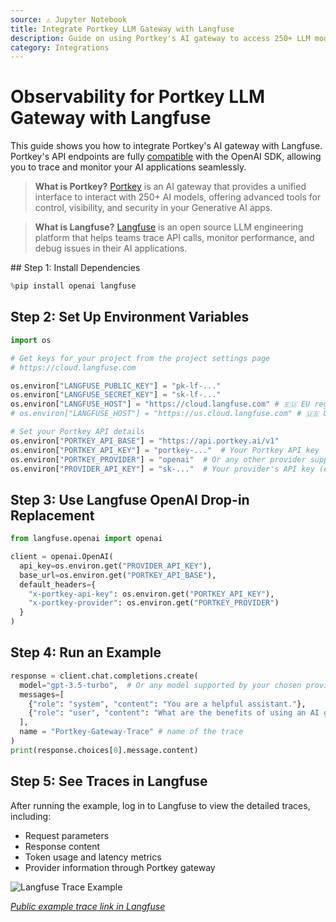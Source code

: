 ```yaml
---
source: ⚠️ Jupyter Notebook
title: Integrate Portkey LLM Gateway with Langfuse
description: Guide on using Portkey's AI gateway to access 250+ LLM models with Langfuse via the OpenAI SDK.
category: Integrations
---
```


# Observability for Portkey LLM Gateway with Langfuse

This guide shows you how to integrate Portkey's AI gateway with Langfuse. Portkey's API endpoints are fully [compatible](https://portkey.ai/docs/api-reference/inference-api/introduction) with the OpenAI SDK, allowing you to trace and monitor your AI applications seamlessly.

> **What is Portkey?** [Portkey](https://portkey.ai/) is an AI gateway that provides a unified interface to interact with 250+ AI models, offering advanced tools for control, visibility, and security in your Generative AI apps.

> **What is Langfuse?** [Langfuse](https://langfuse.com) is an open source LLM engineering platform that helps teams trace API calls, monitor performance, and debug issues in their AI applications.

<Steps>
## Step 1: Install Dependencies


```python
%pip install openai langfuse
```

## Step 2: Set Up Environment Variables


```python
import os

# Get keys for your project from the project settings page
# https://cloud.langfuse.com

os.environ["LANGFUSE_PUBLIC_KEY"] = "pk-lf-..." 
os.environ["LANGFUSE_SECRET_KEY"] = "sk-lf-..."
os.environ["LANGFUSE_HOST"] = "https://cloud.langfuse.com" # 🇪🇺 EU region
# os.environ["LANGFUSE_HOST"] = "https://us.cloud.langfuse.com" # 🇺🇸 US region

# Set your Portkey API details
os.environ["PORTKEY_API_BASE"] = "https://api.portkey.ai/v1"
os.environ["PORTKEY_API_KEY"] = "portkey-..."  # Your Portkey API key
os.environ["PORTKEY_PROVIDER"] = "openai"  # Or any other provider supported by Portkey
os.environ["PROVIDER_API_KEY"] = "sk-..."  # Your provider's API key (e.g., OpenAI API key)
```

## Step 3: Use Langfuse OpenAI Drop-in Replacement


```python
from langfuse.openai import openai

client = openai.OpenAI(
  api_key=os.environ.get("PROVIDER_API_KEY"),
  base_url=os.environ.get("PORTKEY_API_BASE"),
  default_headers={
    "x-portkey-api-key": os.environ.get("PORTKEY_API_KEY"),
    "x-portkey-provider": os.environ.get("PORTKEY_PROVIDER")
  }
)
```

## Step 4: Run an Example


```python
response = client.chat.completions.create(
  model="gpt-3.5-turbo",  # Or any model supported by your chosen provider
  messages=[
    {"role": "system", "content": "You are a helpful assistant."},
    {"role": "user", "content": "What are the benefits of using an AI gateway?"},
  ],
  name = "Portkey-Gateway-Trace" # name of the trace
)
print(response.choices[0].message.content)
```

## Step 5: See Traces in Langfuse

After running the example, log in to Langfuse to view the detailed traces, including:

- Request parameters
- Response content
- Token usage and latency metrics
- Provider information through Portkey gateway

![Langfuse Trace Example](https://langfuse.com/images/cookbook/integration-portkey/portkey-example-trace.png)

_[Public example trace link in Langfuse](https://cloud.langfuse.com/project/cloramnkj0002jz088vzn1ja4/traces/2c11b0e4-eb40-49de-aee9-2ed11bed2839?timestamp=2025-03-05T13%3A31%3A34.781Z&observation=e9668bb4-29d7-4239-87be-e3019480f71f)_
</Steps>


<LearnMore />